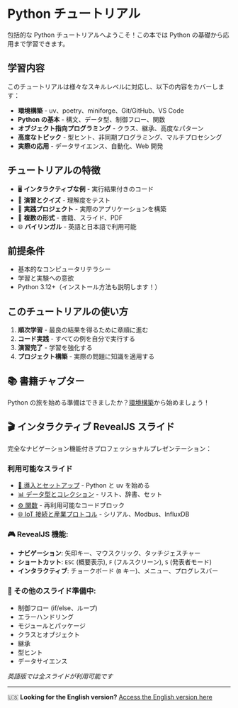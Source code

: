 # Python チュートリアル {.unnumbered}

包括的な Python チュートリアルへようこそ！この本では Python の基礎から応用まで学習できます。

## 学習内容

このチュートリアルは様々なスキルレベルに対応し、以下の内容をカバーします：

- **環境構築** - uv、poetry、miniforge、Git/GitHub、VS Code
- **Python の基本** - 構文、データ型、制御フロー、関数
- **オブジェクト指向プログラミング** - クラス、継承、高度なパターン
- **高度なトピック** - 型ヒント、非同期プログラミング、マルチプロセシング
- **実際の応用** - データサイエンス、自動化、Web 開発

## チュートリアルの特徴

- 🖥️ **インタラクティブな例** - 実行結果付きのコード
- 📝 **演習とクイズ** - 理解度をテスト
- 🚀 **実践プロジェクト** - 実際のアプリケーションを構築
- 🎯 **複数の形式** - 書籍、スライド、PDF
- 🌐 **バイリンガル** - 英語と日本語で利用可能

## 前提条件

- 基本的なコンピュータリテラシー
- 学習と実験への意欲
- Python 3.12+（インストール方法も説明します！）

## このチュートリアルの使い方

1. **順次学習** - 最良の結果を得るために章順に進む
2. **コード実践** - すべての例を自分で実行する
3. **演習完了** - 学習を強化する
4. **プロジェクト構築** - 実際の問題に知識を適用する

## 📚 書籍チャプター

Python の旅を始める準備はできましたか？[環境構築](book/01-setup.qmd)から始めましょう！

## 🎬 インタラクティブ RevealJS スライド

完全なナビゲーション機能付きプロフェッショナルプレゼンテーション：

### **利用可能なスライド**
- [🚀 導入とセットアップ](slides/01-intro.html) - Python と uv を始める
- [📊 データ型とコレクション](slides/02-data-types.html) - リスト、辞書、セット
- [⚙️ 関数](slides/04-functions.html) - 再利用可能なコードブロック
- [🌐 IoT 接続と産業プロトコル](slides/14-iot-connectivity.html) - シリアル、Modbus、InfluxDB

### **🎮 RevealJS 機能:**
- **ナビゲーション**: 矢印キー、マウスクリック、タッチジェスチャー
- **ショートカット**: `ESC` (概要表示), `F` (フルスクリーン), `S` (発表者モード)
- **インタラクティブ**: チョークボード (`B` キー)、メニュー、プログレスバー

### **📝 その他のスライド準備中:**
- 制御フロー (if/else、ループ)
- エラーハンドリング  
- モジュールとパッケージ
- クラスとオブジェクト
- 継承
- 型ヒント
- データサイエンス

*英語版では全スライドが利用可能です*

---

🇺🇸 **Looking for the English version?** [Access the English version here](../en/index.html)